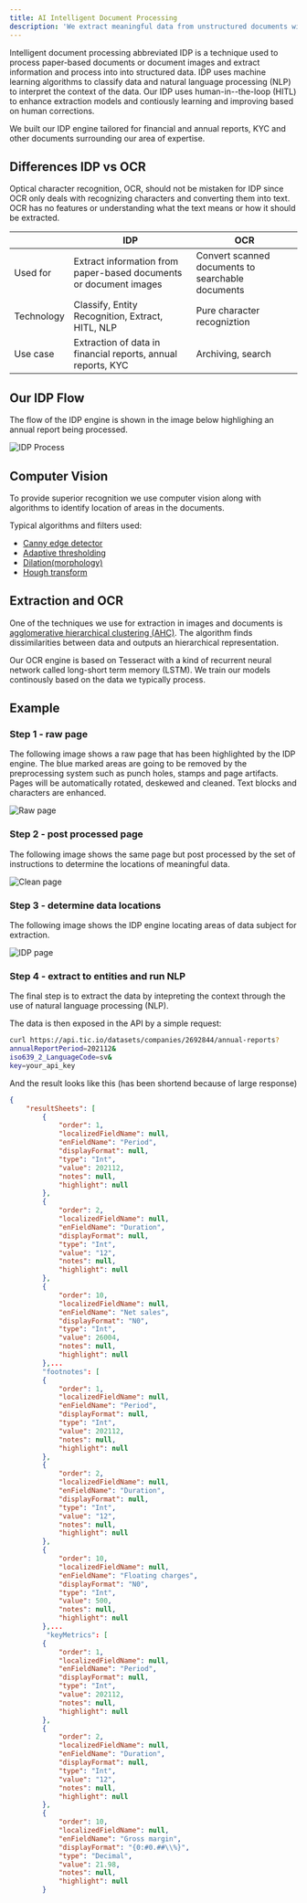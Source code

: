```yaml
---
title: AI Intelligent Document Processing
description: 'We extract meaningful data from unstructured documents with AI.'
---
```


Intelligent document processing abbreviated IDP is a technique used to process paper-based documents or document images and
extract information and process into into structured data. IDP uses machine learning algorithms to classify data and
natural language processing (NLP) to interpret the context of the data. Our IDP uses human-in--the-loop (HITL) to
enhance extraction models and contiously learning and improving based on human corrections.

We built our IDP engine tailored for financial and annual reports, KYC and other documents surrounding our area of expertise.

## Differences IDP vs OCR

Optical character recognition, OCR, should not be mistaken for IDP since OCR only deals with recognizing characters and converting
them into text. OCR has no features or understanding what the text means or how it should be extracted.

|            | IDP                                                               | OCR                                               |
| ---------- | ----------------------------------------------------------------- | ------------------------------------------------- |
| Used for   | Extract information from paper-based documents or document images | Convert scanned documents to searchable documents |
| Technology | Classify, Entity Recognition, Extract, HITL, NLP                  | Pure character recogniztion                       |
| Use case   | Extraction of data in financial reports, annual reports, KYC      | Archiving, search                                 |

## Our IDP Flow

The flow of the IDP engine is shown in the image below highlighing an annual report being processed.

<img className='block' src='/images/idp-process.png' alt='IDP Process' />

## Computer Vision

To provide superior recognition we use computer vision along with algorithms to identify location of areas in the documents.

Typical algorithms and filters used:

- [Canny edge detector](https://en.wikipedia.org/wiki/Canny_edge_detector)
- [Adaptive thresholding](<https://en.wikipedia.org/wiki/Thresholding_(image_processing)>)
- [Dilation(morphology)](<https://en.wikipedia.org/wiki/Dilation_(morphology)>)
- [Hough transform](https://en.wikipedia.org/wiki/Hough_transform)

## Extraction and OCR

One of the techniques we use for extraction in images and documents is
[agglomerative hierarchical clustering (AHC)](https://en.wikipedia.org/wiki/Hierarchical_clustering).
The algorithm finds dissimilarities between data and outputs an hierarchical representation.

Our OCR engine is based on Tesseract with a kind of recurrent neural network called long-short term memory (LSTM). We train
our models continously based on the data we typically process.

## Example

### Step 1 - raw page

The following image shows a raw page that has been highlighted by the IDP engine. The blue marked areas
are going to be removed by the preprocessing system such as punch holes, stamps and page artifacts. Pages
will be automatically rotated, deskewed and cleaned. Text blocks and characters are enhanced.

<img className='block' src='/images/raw-page.png' alt='Raw page' />

### Step 2 - post processed page

The following image shows the same page but post processed by the set of instructions to determine the locations
of meaningful data.

<img className='block' src='/images/clean-page.png' alt='Clean page' />

### Step 3 - determine data locations

The following image shows the IDP engine locating areas of data subject for extraction.

<img className='block' src='/images/idp-page.png' alt='IDP page' />

### Step 4 - extract to entities and run NLP

The final step is to extract the data by intepreting the context through the use of natural language processing (NLP).

The data is then exposed in the API by a simple request:

```bash cURL
curl https://api.tic.io/datasets/companies/2692844/annual-reports?
annualReportPeriod=202112&
iso639_2_LanguageCode=sv&
key=your_api_key
```

And the result looks like this (has been shortend because of large response)

```json Response
{
    "resultSheets": [
        {
            "order": 1,
            "localizedFieldName": null,
            "enFieldName": "Period",
            "displayFormat": null,
            "type": "Int",
            "value": 202112,
            "notes": null,
            "highlight": null
        },
        {
            "order": 2,
            "localizedFieldName": null,
            "enFieldName": "Duration",
            "displayFormat": null,
            "type": "Int",
            "value": "12",
            "notes": null,
            "highlight": null
        },
        {
            "order": 10,
            "localizedFieldName": null,
            "enFieldName": "Net sales",
            "displayFormat": "N0",
            "type": "Int",
            "value": 26004,
            "notes": null,
            "highlight": null
        },...
        "footnotes": [
        {
            "order": 1,
            "localizedFieldName": null,
            "enFieldName": "Period",
            "displayFormat": null,
            "type": "Int",
            "value": 202112,
            "notes": null,
            "highlight": null
        },
        {
            "order": 2,
            "localizedFieldName": null,
            "enFieldName": "Duration",
            "displayFormat": null,
            "type": "Int",
            "value": "12",
            "notes": null,
            "highlight": null
        },
        {
            "order": 10,
            "localizedFieldName": null,
            "enFieldName": "Floating charges",
            "displayFormat": "N0",
            "type": "Int",
            "value": 500,
            "notes": null,
            "highlight": null
        },...
         "keyMetrics": [
        {
            "order": 1,
            "localizedFieldName": null,
            "enFieldName": "Period",
            "displayFormat": null,
            "type": "Int",
            "value": 202112,
            "notes": null,
            "highlight": null
        },
        {
            "order": 2,
            "localizedFieldName": null,
            "enFieldName": "Duration",
            "displayFormat": null,
            "type": "Int",
            "value": "12",
            "notes": null,
            "highlight": null
        },
        {
            "order": 10,
            "localizedFieldName": null,
            "enFieldName": "Gross margin",
            "displayFormat": "{0:#0.##\\%}",
            "type": "Decimal",
            "value": 21.98,
            "notes": null,
            "highlight": null
        }
```
